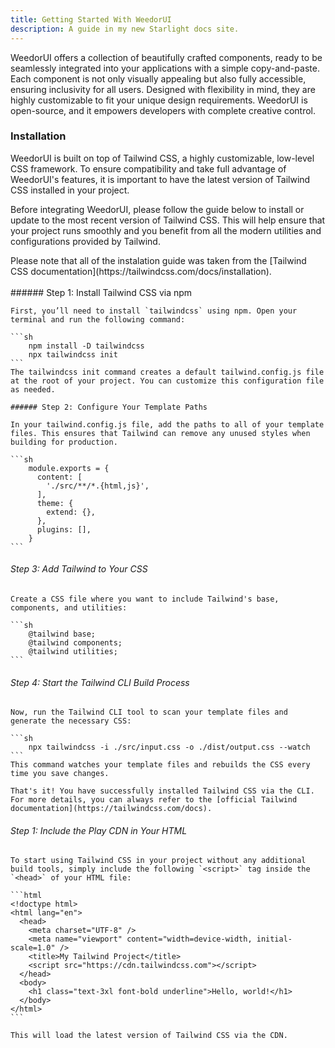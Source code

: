 ```yaml
---
title: Getting Started With WeedorUI
description: A guide in my new Starlight docs site.
---
```



WeedorUI offers a collection of beautifully crafted components, ready to be seamlessly integrated into your applications with a simple copy-and-paste. Each component is not only visually appealing but also fully accessible, ensuring inclusivity for all users. Designed with flexibility in mind, they are highly customizable to fit your unique design requirements. WeedorUI is open-source, and it empowers developers with complete creative control.

### Installation

WeedorUI is built on top of Tailwind CSS, a highly customizable, low-level CSS framework. To ensure compatibility and take full advantage of WeedorUI's features, it is important to have the latest version of Tailwind CSS installed in your project.

Before integrating WeedorUI, please follow the guide below to install or update to the most recent version of Tailwind CSS. This will help ensure that your project runs smoothly and you benefit from all the modern utilities and configurations provided by Tailwind.

<Aside type="note" title="Watch out!">
  Please note that all of the instalation guide was taken from the [Tailwind CSS
  documentation](https://tailwindcss.com/docs/installation).
</Aside>

<br />

<Tabs>
  <TabItem label="Tailwind CLI">
    ###### Step 1: Install Tailwind CSS via npm

    First, you’ll need to install `tailwindcss` using npm. Open your terminal and run the following command:

    ```sh
        npm install -D tailwindcss
        npx tailwindcss init
    ```
    The tailwindcss init command creates a default tailwind.config.js file at the root of your project. You can customize this configuration file as needed.

    ###### Step 2: Configure Your Template Paths

    In your tailwind.config.js file, add the paths to all of your template files. This ensures that Tailwind can remove any unused styles when building for production.

    ```sh
        module.exports = {
          content: [
            './src/**/*.{html,js}',
          ],
          theme: {
            extend: {},
          },
          plugins: [],
        }
    ```

###### Step 3: Add Tailwind to Your CSS

    Create a CSS file where you want to include Tailwind's base, components, and utilities:

    ```sh
        @tailwind base;
        @tailwind components;
        @tailwind utilities;
    ```

###### Step 4: Start the Tailwind CLI Build Process

    Now, run the Tailwind CLI tool to scan your template files and generate the necessary CSS:

    ```sh
        npx tailwindcss -i ./src/input.css -o ./dist/output.css --watch
    ```
    This command watches your template files and rebuilds the CSS every time you save changes.

    That's it! You have successfully installed Tailwind CSS via the CLI. For more details, you can always refer to the [official Tailwind documentation](https://tailwindcss.com/docs).

  </TabItem>
  <TabItem label="Play CDN">
            
###### Step 1: Include the Play CDN in Your HTML
    
    To start using Tailwind CSS in your project without any additional build tools, simply include the following `<script>` tag inside the `<head>` of your HTML file:
    
    ```html
    <!doctype html>
    <html lang="en">
      <head>
        <meta charset="UTF-8" />
        <meta name="viewport" content="width=device-width, initial-scale=1.0" />
        <title>My Tailwind Project</title>
        <script src="https://cdn.tailwindcss.com"></script>
      </head>
      <body>
        <h1 class="text-3xl font-bold underline">Hello, world!</h1>
      </body>
    </html>
    ```
    
    This will load the latest version of Tailwind CSS via the CDN.

</TabItem>
  <TabItem label="NPM"></TabItem>
</Tabs>
